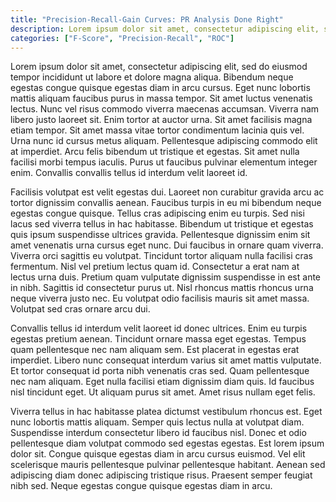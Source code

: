 ```yaml
---
title: "Precision-Recall-Gain Curves: PR Analysis Done Right"
description: Lorem ipsum dolor sit amet, consectetur adipiscing elit, sed do eiusmod tempor incididunt ut labore et dolore magna aliqua. Bibendum neque egestas congue quisque egestas diam in arcu cursus. Eget nunc lobortis mattis aliquam faucibus purus in massa tempor. Sit amet luctus venenatis lectus. Nunc vel risus commodo viverra maecenas accumsan. Viverra nam libero justo laoreet sit. Enim tortor at auctor urna. Sit amet facilisis magna etiam tempor. Sit amet massa vitae tortor condimentum lacinia quis vel. Urna nunc id cursus metus aliquam. Pellentesque adipiscing commodo elit at imperdiet. Arcu felis bibendum ut tristique et egestas. Sit amet nulla facilisi morbi tempus iaculis. Purus ut faucibus pulvinar elementum integer enim. Convallis convallis tellus id interdum velit laoreet id.
categories: ["F-Score", "Precision-Recall", "ROC"]
---
```


Lorem ipsum dolor sit amet, consectetur adipiscing elit, sed do eiusmod tempor incididunt ut labore et dolore magna aliqua. Bibendum neque egestas congue quisque egestas diam in arcu cursus. Eget nunc lobortis mattis aliquam faucibus purus in massa tempor. Sit amet luctus venenatis lectus. Nunc vel risus commodo viverra maecenas accumsan. Viverra nam libero justo laoreet sit. Enim tortor at auctor urna. Sit amet facilisis magna etiam tempor. Sit amet massa vitae tortor condimentum lacinia quis vel. Urna nunc id cursus metus aliquam. Pellentesque adipiscing commodo elit at imperdiet. Arcu felis bibendum ut tristique et egestas. Sit amet nulla facilisi morbi tempus iaculis. Purus ut faucibus pulvinar elementum integer enim. Convallis convallis tellus id interdum velit laoreet id.

Facilisis volutpat est velit egestas dui. Laoreet non curabitur gravida arcu ac tortor dignissim convallis aenean. Faucibus turpis in eu mi bibendum neque egestas congue quisque. Tellus cras adipiscing enim eu turpis. Sed nisi lacus sed viverra tellus in hac habitasse. Bibendum ut tristique et egestas quis ipsum suspendisse ultrices gravida. Pellentesque dignissim enim sit amet venenatis urna cursus eget nunc. Dui faucibus in ornare quam viverra. Viverra orci sagittis eu volutpat. Tincidunt tortor aliquam nulla facilisi cras fermentum. Nisl vel pretium lectus quam id. Consectetur a erat nam at lectus urna duis. Pretium quam vulputate dignissim suspendisse in est ante in nibh. Sagittis id consectetur purus ut. Nisl rhoncus mattis rhoncus urna neque viverra justo nec. Eu volutpat odio facilisis mauris sit amet massa. Volutpat sed cras ornare arcu dui.

Convallis tellus id interdum velit laoreet id donec ultrices. Enim eu turpis egestas pretium aenean. Tincidunt ornare massa eget egestas. Tempus quam pellentesque nec nam aliquam sem. Est placerat in egestas erat imperdiet. Libero nunc consequat interdum varius sit amet mattis vulputate. Et tortor consequat id porta nibh venenatis cras sed. Quam pellentesque nec nam aliquam. Eget nulla facilisi etiam dignissim diam quis. Id faucibus nisl tincidunt eget. Ut aliquam purus sit amet. Amet risus nullam eget felis.

Viverra tellus in hac habitasse platea dictumst vestibulum rhoncus est. Eget nunc lobortis mattis aliquam. Semper quis lectus nulla at volutpat diam. Suspendisse interdum consectetur libero id faucibus nisl. Donec et odio pellentesque diam volutpat commodo sed egestas egestas. Est lorem ipsum dolor sit. Congue quisque egestas diam in arcu cursus euismod. Vel elit scelerisque mauris pellentesque pulvinar pellentesque habitant. Aenean sed adipiscing diam donec adipiscing tristique risus. Praesent semper feugiat nibh sed. Neque egestas congue quisque egestas diam in arcu.